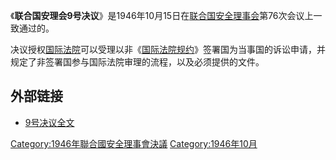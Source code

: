 {{Infobox UN resolution
|number = 9
|organ = SC
|date = 10月15日
|year = 1946年
|meeting = 76
|code = S/RES/9
|document = http://daccess-dds-ny.un.org/doc/RESOLUTION/GEN/NR0/036/72/IMG/NR003672.pdf?OpenElement
|for = 11
|abstention = 0
|against = 0
|subject = 国际法院
|result = 一致通过
|image = 
|caption = 
}}
《'''联合国安理会9号决议'''》是1946年10月15日在[[联合国安全理事会|联合国安全理事会]]第76次会议上一致通过的。

决议授权[[国际法院|国际法院]]可以受理以非《[[国际法院规约|国际法院规约]]》签署国为当事国的诉讼申请，并规定了非签署国参与国际法院审理的流程，以及必须提供的文件。

==外部链接==
*[http://daccessdds.un.org/doc/RESOLUTION/GEN/NR0/036/87/IMG/NR003687.pdf?OpenElement 9号决议全文]{{dead link|date=2018年4月 |bot=InternetArchiveBot |fix-attempted=yes }}

{{UN-stub}}
{{UNSCR 1946}}

[[Category:1946年聯合國安全理事會決議|Category:1946年聯合國安全理事會決議]]
[[Category:1946年10月|Category:1946年10月]]